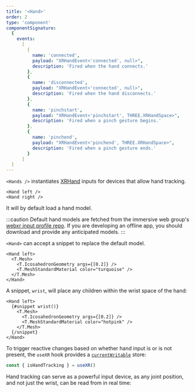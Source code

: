 ```yaml
---
title: '<Hand>'
order: 2
type: 'component'
componentSignature:
  {
    events:
      [
        {
          name: 'connected',
          payload: "XRHandEvent<'connected', null>",
          description: 'Fired when the hand connects.'
        },
        {
          name: 'disconnected',
          payload: "XRHandEvent<'connected', null>",
          description: 'Fired when the hand disconnects.'
        },
        {
          name: 'pinchstart',
          payload: "XRHandEvent<'pinchstart', THREE.XRHandSpace>",
          description: 'Fired when a pinch gesture begins.'
        },
        {
          name: 'pinchend',
          payload: "XRHandEvent<'pinchend', THREE.XRHandSpace>",
          description: 'Fired when a pinch gesture ends.'
        }
      ]
  }
---
```



`<Hands />` instantiates [XRHand](https://developer.mozilla.org/en-US/docs/Web/API/XRHand) inputs for devices that allow hand tracking.

```svelte
<Hand left />
<Hand right />
```

It will by default load a hand model.

:::caution
Default hand models are fetched from the immersive web group's [webxr input profile
repo](https://github.com/immersive-web/webxr-input-profiles). If you are developing an offline
app, you should download and provide any anticipated models.
:::

`<Hand>` can accept a snippet to replace the default model.

```svelte {2-5}+
<Hand left>
  <T.Mesh>
    <T.IcosahedronGeometry args={[0.2]} />
    <T.MeshStandardMaterial color="turquoise" />
  </T.Mesh>
</Hand>
```

A snippet, `wrist`, will place any children within the wrist space of the hand:

```svelte
<Hand left>
  {#snippet wrist()}
    <T.Mesh>
      <T.IcosahedronGeometry args={[0.2]} />
      <T.MeshStandardMaterial color="hotpink" />
    </T.Mesh>
  {/snippet}
</Hand>
```

To trigger reactive changes based on whether hand input is or is not present, the `useXR` hook provides a [`currentWritable`](https://localhost:4321/reference/core/helpers/utilities#currentwritable) store:

```ts
const { isHandTracking } = useXR()
```

Hand tracking can serve as a powerful input device, as any joint position, and not just the wrist, can be read from in real time:

<Example path="xr/hands" />
